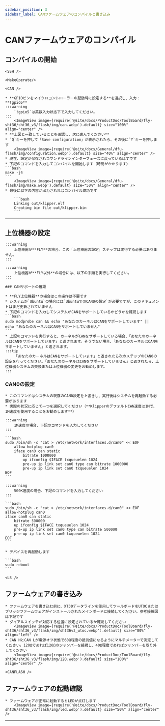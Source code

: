 ```yaml
---
sidebar_position: 3
sidebar_label: CANファームウェアのコンパイルと書き込み
---
```




# CANファームウェアのコンパイル

## コンパイルの開始

    <SSH />

    <MakeOperate/>

    <CAN />

    * **GPIOピンをマイクロコントローラーの起動時に設定する**を選択し、入力：**!gpio5**
    :::warning
        `!gpio5`は英数入力状态下で入力してください。
    :::
        <ImageView image={require('@site/docs/ProductDoc/ToolBoard/fly-sht36/sht36_v3/flash/img/can.webp').default} size="100%" align="center" />
    * **上図と一致していることを確認し、次に進んでください**
    * `Q`キーを押して「Save configuration」が表示されたら、その後に`Y`キーを押します
        <ImageView image={require('@site/docs/General/dfu-flash/img/configuration.webp').default} size="40%" align="center" />
    * 現在、設定が保存されコマンドラインインターフェースに戻っているはずです
    * 下記のコマンドを入力してコンパイルを開始します（時間がかかります）
    ```bash
    make -j4
    ```
        <ImageView image={require('@site/docs/General/dfu-flash/img/make.webp').default} size="50%" align="center" />
    * 最後に以下の内容が出力されればコンパイル成功です

        ```bash
        Linking out/klipper.elf
        Creating bin file out/klipper.bin
        ```
---

## 上位機器の設定
    :::warning
        上位機器が**FLY**の場合、この「上位機器の設定」ステップは実行する必要はありません。
    :::

    :::warning
        上位機器が**FLY以外**の場合には、以下の手順を実行してください。
    :::

    ### CANサポートの確認

    * **FLY上位機器**の場合はこの操作は不要です
    * システムが`Ubuntu`の場合には`UbuntuでのCAN0の設定`が必要ですが、このドキュメントはまだ更新されていません
    * 下記のコマンドを入力してシステムがCANをサポートしているかどうかを確認します
    ```bash
    sudo modprobe can && echo "あなたのカーネルはCANをサポートしています" || echo "あなたのカーネルはCANをサポートしていません"
    ```
    * 上記のコマンドを実行すると、カーネルがCANをサポートしている場合、「あなたのカーネルはCANをサポートしています」と返されます。そうでない場合、「あなたのカーネルはCANをサポートしていません」と返されます。
    :::tip
        「あなたのカーネルはCANをサポートしています」と返されたら次のステップのCAN0の設定を行ってください。「あなたのカーネルはCANをサポートしていません」と返されたら、上位機器システムの交換または上位機器の変更をお勧めします。
    :::

   ### CAN0の設定

    * このコマンドはシステムの既存のCAN0設定を上書きし、実行後はシステムを再起動する必要があります
    * 実際の状況に応じて一つを選択してください（**KlipperのデフォルトCAN速度は1Mで、1M速度を使用することをお勧めします**）

    :::warning
        1M速度の場合、下記のコマンドを入力してください
    :::

    ```bash
    sudo /bin/sh -c "cat > /etc/network/interfaces.d/can0" << EOF
        allow-hotplug can0
        iface can0 can static
            bitrate 1000000
            up ifconfig $IFACE txqueuelen 1024
            pre-up ip link set can0 type can bitrate 1000000
            pre-up ip link set can0 txqueuelen 1024
    EOF
    ```

    :::warning
        500K速度の場合、下記のコマンドを入力してください
    :::

    ```bash
    sudo /bin/sh -c "cat > /etc/network/interfaces.d/can0" << EOF
    allow-hotplug can0
    iface can0 can static
        bitrate 500000
        up ifconfig $IFACE txqueuelen 1024
        pre-up ip link set can0 type can bitrate 500000
        pre-up ip link set can0 txqueuelen 1024
    EOF
    ```

    * デバイスを再起動します

    ```bash
    sudo reboot
    ```

    <LS />


## ファームウェアの書き込み

    * ファームウェアを書き込む前に、XT30データラインを使用してツールボードをUTOCまたはブリッジファームウェアがインストールされたメインボードに接続してください。参考接線図は下記です
    * ダイアルスイッチが対応する位置に設定されているか確認してください
        <ImageView image={require('@site/docs/ProductDoc/ToolBoard/fly-sht36/sht36_v3/flash/img/sht36v3_utoc.webp').default} size="80%" align="left" />
    * CAN HとCAN Lが電源オフ状態で60Ω程度の抵抗値になるようにマルチメーターで測定してください。120Ωであれば120Ωのジャンパーを接続し、40Ω程度であればジャンパーを取り外してください
        <ImageView image={require('@site/docs/ProductDoc/ToolBoard/fly-sht36/sht36_v3/flash/img/120.webp').default} size="100%" align="center" />

    <CANFLASH />

## ファームウェアの起動確認

    * ファームウェアが正常に起動するとLEDが点灯します
        <ImageView image={require('@site/docs/ProductDoc/ToolBoard/fly-sht36/sht36_v3/flash/img/led.webp').default} size="50%" align="center" />

---
